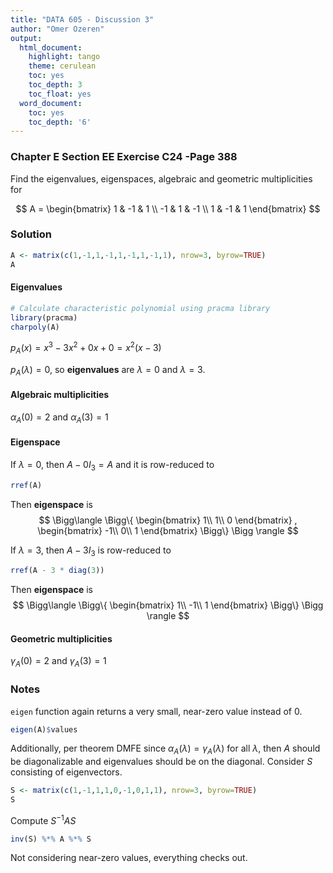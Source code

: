 ```yaml
---
title: "DATA 605 - Discussion 3"
author: "Omer Ozeren"
output:
  html_document:
    highlight: tango
    theme: cerulean
    toc: yes
    toc_depth: 3
    toc_float: yes
  word_document:
    toc: yes
    toc_depth: '6'
---
```



### Chapter E Section EE Exercise C24 -Page 388

Find the eigenvalues, eigenspaces, algebraic and geometric multiplicities for 

$$
A = 
\begin{bmatrix}
  1 & -1 & 1 \\
  -1 & 1 & -1 \\
  1 & -1 & 1
\end{bmatrix}
$$

### Solution

```r
A <- matrix(c(1,-1,1,-1,1,-1,1,-1,1), nrow=3, byrow=TRUE)
A
```

#### **Eigenvalues**

```r
# Calculate characteristic polynomial using pracma library
library(pracma)
charpoly(A)
```

$p_A(x) = x^3-3x^2+0x+0 = x^2(x-3)$

$p_A(\lambda) = 0$, so **eigenvalues** are $\lambda = 0$ and $\lambda = 3$.

#### **Algebraic multiplicities**

$\alpha_A(0) = 2$ and $\alpha_A(3) = 1$

#### **Eigenspace**

If $\lambda=0$, then $A - 0I_3 = A$ and it is row-reduced to 

```r
rref(A)
```

Then **eigenspace** is  
$$
 \Bigg\langle \Bigg\{
 \begin{bmatrix}
 1\\
 1\\
 0
 \end{bmatrix}
 ,
 \begin{bmatrix}
 -1\\
 0\\
 1
 \end{bmatrix}
 \Bigg\} \Bigg \rangle
$$

If $\lambda=3$, then $A - 3I_3$ is row-reduced to 

```r
rref(A - 3 * diag(3))
```

Then **eigenspace** is  
$$
 \Bigg\langle \Bigg\{
 \begin{bmatrix}
 1\\
 -1\\
 1
 \end{bmatrix}
 \Bigg\} \Bigg \rangle
$$

#### **Geometric multiplicities**

$\gamma_A(0) = 2$ and $\gamma_A(3) = 1$

### Notes

`eigen` function again returns a very small, near-zero value instead of $0$.

```r
eigen(A)$values
```

Additionally, per theorem DMFE since $\alpha_A(\lambda) = \gamma_A(\lambda)$ for all $\lambda$, then $A$ should be diagonalizable and eigenvalues should be on the diagonal. Consider $S$ consisting of eigenvectors.

```r
S <- matrix(c(1,-1,1,1,0,-1,0,1,1), nrow=3, byrow=TRUE)
S
```

Compute $S^{-1}AS$

```r
inv(S) %*% A %*% S
```

Not considering near-zero values, everything checks out.